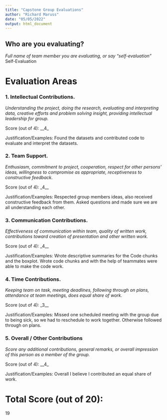 ```yaml
---
title: "Capstone Group Evaluations"
author: "Richard Maruss"
date: "05/05/2022"
output: html_document
---
```




## Who are you evaluating?

*Full name of team member you are evaluating, or say "self-evaluation"*
Self-Evaluation




# Evaluation Areas

### 1. Intellectual Contributions.

*Understanding the project, doing the research, evaluating and interpreting data, creative efforts and problem solving insight, providing intellectual leadership for group.* 

Score (out of 4): __4_

Justification/Examples: Found the datasets and contributed code to evaluate and interpret the datasets.




### 2. Team Support.

*Enthusiasm, commitment to project, cooperation, respect for other persons’ ideas, willingness to compromise as appropriate, receptiveness to constructive feedback.* 

Score (out of 4): _4__

Justification/Examples: Respected group members ideas, also received constructive feedback from them. Asked questions and made sure we are all understanding each other.




### 3. Communication Contributions. 

*Effectiveness of communication within team, quality of written work, contributions toward creation of presentation and other written work.* 

Score (out of 4): _4__

Justification/Examples: Wrote descriptive summaries for the Code chunks and the boxplot. Wrote code chunks and with the help of teammates were able to make the code work.




### 4. Time Contributions.

*Keeping team on task, meeting deadlines, following through on plans, attendance at team meetings, does equal share of work.* 

Score (out of 4): _3__

Justification/Examples: Missed one scheduled meeting with the group due to being sick, so we had to reschedule to work together. Otherwise followed through on plans.





### 5. Overall / Other Contributions

*Score any additional contributions, general remarks, or overall impression of this person as a member of the group.*


Score (out of 4): __4_

Justification/Examples: Overall I believe I contributed an equal share of work.





# Total Score (out of 20): 

19




